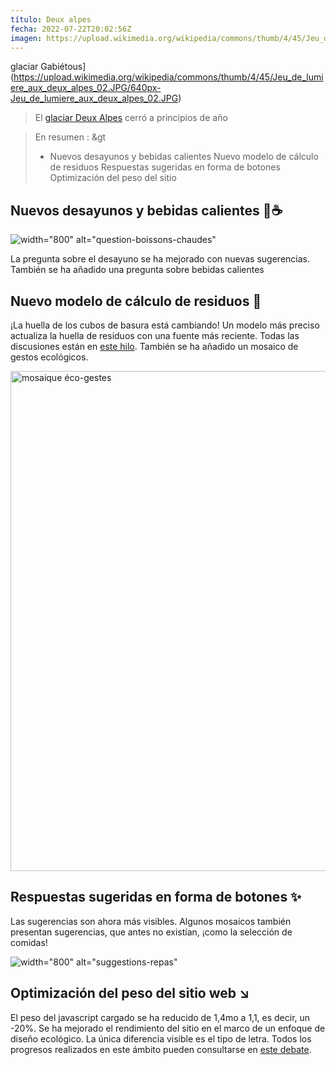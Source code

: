 ---
título: Deux alpes
fecha: 2022-07-22T20:02:56Z
imagen: https://upload.wikimedia.org/wikipedia/commons/thumb/4/45/Jeu_de_lumiere_aux_deux_alpes_02.JPG/640px-Jeu_de_lumiere_aux_deux_alpes_02.JPG
---

glaciar Gabiétous](https://upload.wikimedia.org/wikipedia/commons/thumb/4/45/Jeu_de_lumiere_aux_deux_alpes_02.JPG/640px-Jeu_de_lumiere_aux_deux_alpes_02.JPG)

> El <a href="https://fr.wikipedia.org/wiki/Les_Deux_Alpes">glaciar Deux Alpes</a> cerró a principios de año

> En resumen :
&gt
> - Nuevos desayunos y bebidas calientes
> Nuevo modelo de cálculo de residuos
> Respuestas sugeridas en forma de botones
> Optimización del peso del sitio

## Nuevos desayunos y bebidas calientes 🥐☕️

![width="800" alt="question-boissons-chaudes"](https://user-images.githubusercontent.com/55186402/180246298-6037be7a-cd19-4d7c-b1b4-d14e9a7456b8.png)

La pregunta sobre el desayuno se ha mejorado con nuevas sugerencias. También se ha añadido una pregunta sobre bebidas calientes

## Nuevo modelo de cálculo de residuos 🚮

¡La huella de los cubos de basura está cambiando! Un modelo más preciso actualiza la huella de residuos con una fuente más reciente. Todas las discusiones están en <a href="https://github.com/incubateur-ademe/nosgestesclimat/pull/1110">este hilo</a>. También se ha añadido un mosaico de gestos ecológicos.

<img width="800" alt="mosaique éco-gestes" src="https://user-images.githubusercontent.com/55186402/180496611-dda2a38b-67ec-4f47-9136-6f4ce798d167.png">

## Respuestas sugeridas en forma de botones ✨

Las sugerencias son ahora más visibles. Algunos mosaicos también presentan sugerencias, que antes no existían, ¡como la selección de comidas!

![width="800" alt="suggestions-repas"](https://user-images.githubusercontent.com/55186402/180241201-1fe64d79-03ee-43f8-a26b-34ac1b515ee8.gif)

## Optimización del peso del sitio web ↘️

El peso del javascript cargado se ha reducido de 1,4mo a 1,1, es decir, un -20%. Se ha mejorado el rendimiento del sitio en el marco de un enfoque de diseño ecológico. La única diferencia visible es el tipo de letra. Todos los progresos realizados en este ámbito pueden consultarse en <a href="https://github.com/incubateur-ademe/nosgestesclimat-site/pull/478">este debate</a>.

